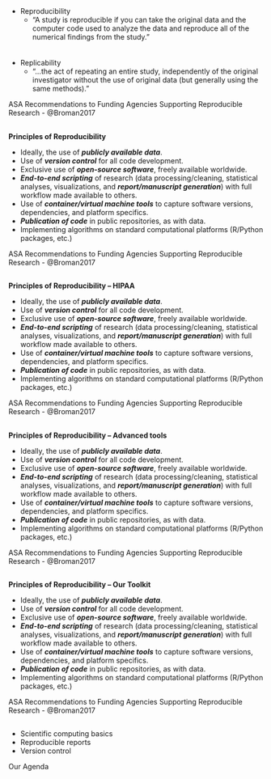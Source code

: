 <!--
##

<div class="verticalcenterdiv">
> Reproducibility is the only thing an investigator can guarantee about a study.

[Roger
Peng](https://simplystatistics.org/2014/06/06/the-real-reason-reproducible-research-is-important/)
</div>

<div class="footer"> Introduction </div>
-->


##

<div class="verticalcenterdiv">
- Reproducibility
    - “A study is reproducible if you can take the original data and the computer
      code used to analyze the data and reproduce all of the numerical findings
      from the study.”
<br>
<br>
<br>
- Replicability
    - “...the act of repeating an entire study, independently of the original
      investigator without the use of original data (but generally using the same
      methods).”
</div>

<div class="footer"> ASA Recommendations to Funding Agencies Supporting Reproducible Research - @Broman2017</div>




<!-- ****************************************** -->
<!-- ******* Start of Principles series ******* -->
<!-- ****************************************** -->

<!-- ** 1.   ********************************** -->
## 

**Principles of Reproducibility**

<div class="lotsoftext">

- Ideally, the use of ***publicly available data***.
- Use of ***version control*** for all code development.
- Exclusive use of ***open-source software***, freely available worldwide.
- ***End-to-end scripting*** of research (data processing/cleaning, statistical analyses,
  visualizations, and ***report/manuscript generation***) with full workflow made
  available to others.
- Use of ***container/virtual machine tools*** to capture software versions,
  dependencies, and platform specifics.
- ***Publication of code*** in public repositories, as with data.
- Implementing algorithms on standard computational platforms (R/Python
  packages, etc.)
</div>

<div class="footer"> ASA Recommendations to Funding Agencies Supporting Reproducible Research - @Broman2017</div>


<!-- ** 2.   ********************************** -->
## 

**Principles of Reproducibility -- HIPAA**

<div class="lotsoftext">

- Ideally, the use of ***publicly available data***.
- <div class="gray">Use of ***version control*** for all code development.</div>
- <div class="gray">Exclusive use of ***open-source software***, freely available worldwide.</div>
- <div class="gray">***End-to-end scripting*** of research (data processing/cleaning, statistical analyses,
  visualizations, and ***report/manuscript generation***) with full workflow made
  available to others.</div>
- <div class="gray">Use of ***container/virtual machine tools*** to capture software versions,
  dependencies, and platform specifics.</div>
- ***Publication of code*** in public repositories, as with data.
- <div class="gray">Implementing algorithms on standard computational platforms (R/Python
  packages, etc.)</div>

</div>

<div class="footer"> ASA Recommendations to Funding Agencies Supporting Reproducible Research - @Broman2017</div>


<!-- ** 3.   ********************************** -->
## 

**Principles of Reproducibility -- Advanced tools**

<div class="lotsoftext">

- <div class="gray">Ideally, the use of ***publicly available data***.</div>
- <div class="gray">Use of ***version control*** for all code development.</div>
- <div class="gray">Exclusive use of ***open-source software***, freely available worldwide.</div>
- <div class="gray">***End-to-end scripting*** of research (data processing/cleaning, statistical analyses,
  visualizations, and ***report/manuscript generation***) with full workflow made
  available to others.</div>
- Use of ***container/virtual machine tools*** to capture software versions,
  dependencies, and platform specifics.
- <div class="gray">***Publication of code*** in public repositories, as with data.</div>
- Implementing algorithms on standard computational platforms (R/Python
packages, etc.)

</div>

<div class="footer"> ASA Recommendations to Funding Agencies Supporting Reproducible Research - @Broman2017</div>


<!-- ** 4.   ********************************** -->
## 

**Principles of Reproducibility -- Our Toolkit**

<div class="lotsoftext">

- <div class="gray">Ideally, the use of ***publicly available data***.</div>
- Use of ***version control*** for all code development.
- Exclusive use of ***open-source software***, freely available worldwide.
- ***End-to-end scripting*** of research (data processing/cleaning, statistical
  analyses, visualizations, and ***report/manuscript generation***) with full workflow
  made available to others.
- <div class="gray">Use of ***container/virtual machine tools*** to capture software versions,
  dependencies, and platform specifics.</div>
- <div class="gray">***Publication of code*** in public repositories, as with data.</div>
- <div class="gray">Implementing algorithms on standard computational platforms (R/Python
  packages, etc.)</div>

</div>

<div class="footer"> ASA Recommendations to Funding Agencies Supporting Reproducible Research - @Broman2017</div>

<!-- ****************************************** -->
<!-- ******** End of Principles series ******** -->
<!-- ****************************************** -->


## 

<div class="emphasized verticalcenterdiv">
- Scientific computing basics
- Reproducible reports
- Version control
</div>

<div class="footer"> Our Agenda </div>


